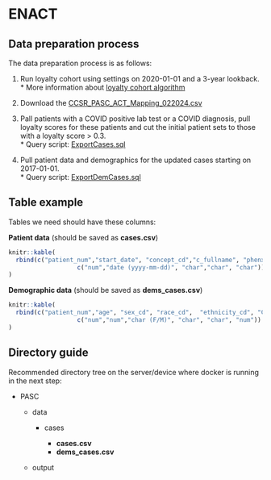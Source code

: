 # ENACT {#sec-enact_data_preparation}

## Data preparation process

The data preparation process is as follows:

1.  Run loyalty cohort using settings on 2020-01-01 and a 3-year lookback.\
    \* More information about [loyalty cohort algorithm](https://github.com/i2b2plugins/loyalty_cohort)

2.  Download the [CCSR_PASC_ACT_Mapping_022024.csv](https://github.com/clai-group/long_covid_ai_scripts/blob/main/CCSR_PASC_ACT_Mapping_022024.csv)

3.  Pall patients with a COVID positive lab test or a COVID diagnosis, pull loyalty scores for these patients and cut the initial patient sets to those with a loyalty score \> 0.3.\
    \* Query script: [ExportCases.sql](https://github.com/clai-group/long_covid_ai_scripts/blob/main/ExportCases.sql)

4.  Pull patient data and demographics for the updated cases starting on 2017-01-01.\
    \* Query script: [ExportDemCases.sql](https://github.com/clai-group/long_covid_ai_scripts/blob/main/ExportDemCases.sql)

## Table example

Tables we need should have these columns:

**Patient data** (should be saved as **cases.csv**)

```r
knitr::kable(
  rbind(c("patient_num","start_date", "concept_cd","c_fullname", "phenx"),
                   c("num","date (yyyy-mm-dd)", "char","char", "char"))
)
```

**Demographic data** (should be saved as **dems_cases.csv**)

```r
knitr::kable(
  rbind(c("patient_num","age", "sex_cd", "race_cd",  "ethnicity_cd", "CHARLSON_INDEX"),
                   c("num","num","char (F/M)", "char", "char", "num"))
)
```

## Directory guide

Recommended directory tree on the server/device where docker is running in the next step:

-   PASC

    -   data

        -   cases

            -   **cases.csv**
            -   **dems_cases.csv**

    -   output
